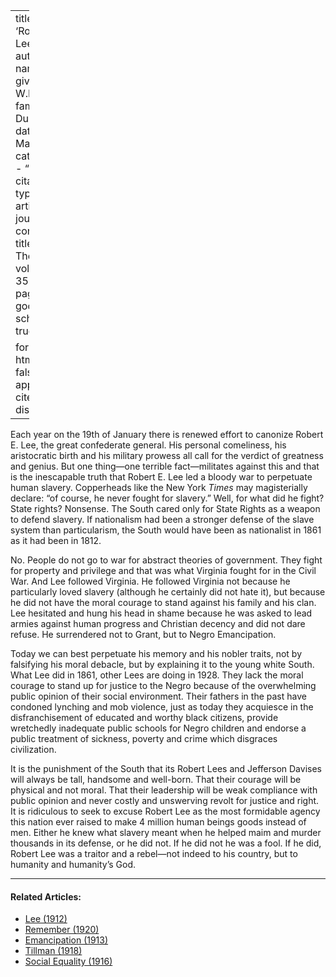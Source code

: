 
---
title: 'Robert E. Lee'
author:
  - name:
      given: W.E.B.
      family: Du Bois
date: Mar. 1928
categories: 
  - ""
citation: 
  type: article-journal
  container-title: The Crisis
  volume: 35
  issue: 3
  page: 97
google-scholar: true

format:
  html:
    toc: false
    appendix-cite-as: display
---


Each year on the 19th of January there is renewed effort to canonize Robert E. Lee, the great confederate general. His personal comeliness, his aristocratic birth and his military prowess all call for the verdict of greatness and genius. But one thing---one terrible fact---militates against this and that is the inescapable truth that Robert E. Lee led a bloody war to perpetuate human slavery. Copperheads like the New York *Times* may magisterially declare: "of course, he never fought for slavery." Well, for what did he fight? State rights? Nonsense. The South cared only for State Rights as a weapon to defend slavery. If nationalism had been a stronger defense of the slave system than particularism, the South would have been as nationalist in 1861 as it had been in 1812.

No. People do not go to war for abstract theories of government. They fight for property and privilege and that was what Virginia fought for in the Civil War. And Lee followed Virginia. He followed Virginia not because he particularly loved slavery (although he certainly did not hate it), but because he did not have the moral courage to stand against his family and his clan. Lee hesitated and hung his head in shame because he was asked to lead armies against human progress and Christian decency and did not dare refuse. He surrendered not to Grant, but to Negro Emancipation.

Today we can best perpetuate his memory and his nobler traits, not by falsifying his moral debacle, but by explaining it to the young white South. What Lee did in 1861, other Lees are doing in 1928. They lack the moral courage to stand up for justice to the Negro because of the overwhelming public opinion of their social environment. Their fathers in the past have condoned lynching and mob violence, just as today they acquiesce in the disfranchisement of educated and worthy black citizens, provide wretchedly inadequate public schools for Negro children and endorse a public treatment of sickness, poverty and crime which disgraces civilization.

It is the punishment of the South that its Robert Lees and Jefferson Davises will always be tall, handsome and well-born. That their courage will be physical and not moral. That their leadership will be weak compliance with public opinion and never costly and unswerving revolt for justice and right. It is ridiculous to seek to excuse Robert Lee as the most formidable agency this nation ever raised to make 4 million human beings goods instead of men. Either he knew what slavery meant when he helped maim and murder thousands in its defense, or he did not. If he did not he was a fool. If he did, Robert Lee was a traitor and a rebel---not indeed to his country, but to humanity and humanity's God.

<!-- Similar articles start here -->

<hr>
#### Related Articles:

* [Lee (1912)](/Volumes/03/05/lee.html)
* [Remember (1920)](/Volumes/19/06/remember.html)
* [Emancipation (1913)](/Volumes/05/03/emancipation.html)
* [Tillman (1918)](/Volumes/16/04/tillman.html)
* [Social Equality (1916)](/Volumes/12/01/social_equality.html)

<!-- Similar articles end here -->